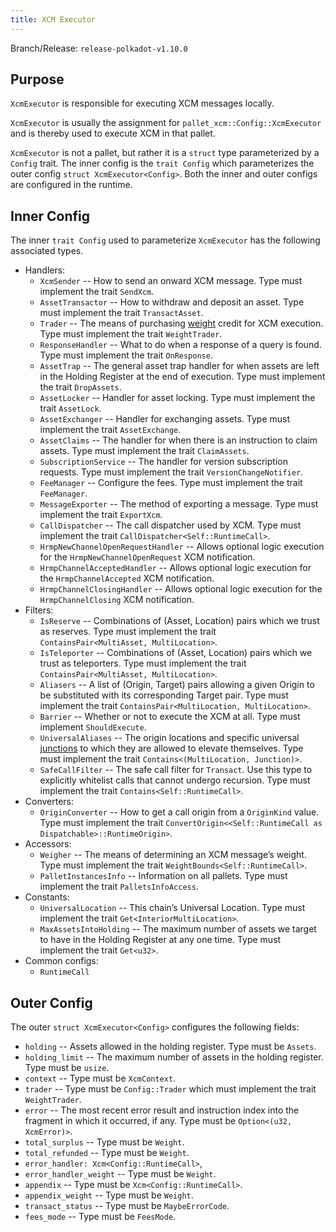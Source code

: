 ```yaml
---
title: XCM Executor
---
```


Branch/Release: `release-polkadot-v1.10.0`

## Purpose

`XcmExecutor` is responsible for executing XCM messages locally.

`XcmExecutor` is usually the assignment for `pallet_xcm::Config::XcmExecutor` and is thereby used to execute XCM in that pallet.

<Callout>

`XcmExecutor` is not a pallet, but rather it is a `struct` type parameterized by a `Config` trait. The inner config is the `trait Config` which parameterizes the outer config `struct XcmExecutor<Config>`. Both the inner and outer configs are configured in the runtime.

</Callout>

## Inner Config

The inner `trait Config` used to parameterize `XcmExecutor` has the following associated types.

* Handlers:
  * `XcmSender` -- How to send an onward XCM message. Type must implement the trait `SendXcm`.
  * `AssetTransactor` -- How to withdraw and deposit an asset. Type must implement the trait `TransactAsset`.
  * `Trader` --  The means of purchasing [weight](glossary#weight) credit for XCM execution. Type must implement the trait `WeightTrader`.
  * `ResponseHandler` -- What to do when a response of a query is found. Type must implement the trait `OnResponse`.
  * `AssetTrap` -- The general asset trap handler for when assets are left in the Holding Register at the end of execution. Type must implement the trait `DropAssets`.
  * `AssetLocker` --  Handler for asset locking. Type must implement the trait `AssetLock`.
  * `AssetExchanger` --  Handler for exchanging assets. Type must implement the trait `AssetExchange`.
  * `AssetClaims` -- The handler for when there is an instruction to claim assets. Type must implement the trait `ClaimAssets`.
  * `SubscriptionService` -- The handler for version subscription requests. Type must implement the trait `VersionChangeNotifier`.
  * `FeeManager` --  Configure the fees. Type must implement the trait `FeeManager`.
  * `MessageExporter` -- The method of exporting a message. Type must implement the trait `ExportXcm`.
  * `CallDispatcher` -- The call dispatcher used by XCM. Type must implement the trait `CallDispatcher<Self::RuntimeCall>`.
  * `HrmpNewChannelOpenRequestHandler` -- Allows optional logic execution for the `HrmpNewChannelOpenRequest` XCM notification.
  * `HrmpChannelAcceptedHandler` -- Allows optional logic execution for the `HrmpChannelAccepted` XCM notification.
  * `HrmpChannelClosingHandler` -- Allows optional logic execution for the `HrmpChannelClosing` XCM notification.
* Filters:
  * `IsReserve` -- Combinations of (Asset, Location) pairs which we trust as reserves. Type must implement the trait `ContainsPair<MultiAsset, MultiLocation>`.
  * `IsTeleporter` --  Combinations of (Asset, Location) pairs which we trust as teleporters. Type must implement the trait `ContainsPair<MultiAsset, MultiLocation>`.
  * `Aliasers` --   A list of (Origin, Target) pairs allowing a given Origin to be substituted with its corresponding Target pair. Type must implement the trait `ContainsPair<MultiLocation, MultiLocation>`.
  * `Barrier` -- Whether or not to execute the XCM at all. Type must implement `ShouldExecute`.
  * `UniversalAliases` -- The origin locations and specific universal [junctions](glossary#junctions) to which they are allowed to elevate themselves. Type must implement the trait `Contains<(MultiLocation, Junction)>`.
  * `SafeCallFilter` -- The safe call filter for `Transact`. Use this type to explicitly whitelist calls that cannot undergo recursion. Type must implement the trait `Contains<Self::RuntimeCall>`.
* Converters:
  * `OriginConverter` -- How to get a call origin from a `OriginKind` value. Type must implement the trait `ConvertOrigin<<Self::RuntimeCall as Dispatchable>::RuntimeOrigin>`.
* Accessors:
  * `Weigher` -- The means of determining an XCM message’s weight. Type must implement the trait `WeightBounds<Self::RuntimeCall>`.
  * `PalletInstancesInfo` -- Information on all pallets. Type must implement the trait `PalletsInfoAccess`.
* Constants:
  * `UniversalLocation` --  This chain’s Universal Location. Type must implement the trait `Get<InteriorMultiLocation>`.
  * `MaxAssetsIntoHolding` -- The maximum number of assets we target to have in the Holding Register at any one time. Type must implement the trait `Get<u32>`.
* Common configs:
  * `RuntimeCall`

## Outer Config

The outer `struct XcmExecutor<Config>` configures the following fields:

* `holding` -- Assets allowed in the holding register. Type must be `Assets`.
* `holding_limit` -- The maximum number of assets in the holding register. Type must be `usize`.
* `context` -- Type must be `XcmContext`.
* `trader` -- Type must be `Config::Trader` which must implement the trait `WeightTrader`.
* `error` -- The most recent error result and instruction index into the fragment in which it occurred, if any. Type must be `Option<(u32, XcmError)>`.
* `total_surplus` -- Type must be `Weight`.
* `total_refunded` -- Type must be `Weight`.
* `error_handler: Xcm<Config::RuntimeCall>`,
* `error_handler_weight` -- Type must be `Weight`.
* `appendix` -- Type must be `Xcm<Config::RuntimeCall>`.
* `appendix_weight` -- Type must be `Weight`.
* `transact_status` -- Type must be `MaybeErrorCode`.
* `fees_mode` -- Type must be `FeesMode`.
